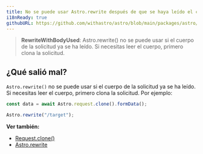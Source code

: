 ```yaml
---
title: No se puede usar Astro.rewrite después de que se haya leído el cuerpo de la solicitud
i18nReady: true
githubURL: https://github.com/withastro/astro/blob/main/packages/astro/src/core/errors/errors-data.ts
---
```


> **RewriteWithBodyUsed**: Astro.rewrite() no se puede usar si el cuerpo de la solicitud ya se ha leído. Si necesitas leer el cuerpo, primero clona la solicitud.

## ¿Qué salió mal?

`Astro.rewrite()` no se puede usar si el cuerpo de la solicitud ya se ha leído. Si necesitas leer el cuerpo, primero clona la solicitud. Por ejemplo:

```js
const data = await Astro.request.clone().formData();

Astro.rewrite("/target");
```

**Ver también:**
-  [Request.clone()](https://developer.mozilla.org/en-US/docs/Web/API/Request/clone)
-  [Astro.rewrite](/es/reference/api-reference/#rewrite)